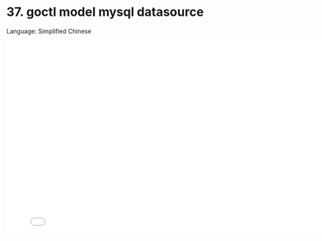 # 37. goctl model mysql datasource

Language: Simplified Chinese

<iframe src="//player.bilibili.com/player.html?bvid=BV1694y1Q7w5&page=1"
    width="800"
    height="450"
    frameborder="0"
    allowfullscreen
    scrolling="no"
    border="0"
    framespacing="0"
    allowfullscreen="true">
</iframe>
